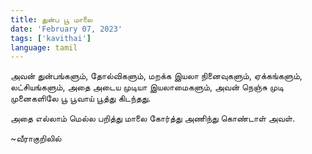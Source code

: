 ```yaml
---
title: துன்ப பூ மாலை
date: 'February 07, 2023'
tags: ['kavithai']
language: tamil
---
```


அவன் துன்பங்களும்,
தோல்விகளும்,
மறக்க இயலா நினைவுகளும்,
ஏக்கங்களும்,
லட்சியங்களும், 
அதை அடைய முடியா இயலாமைகளும்,
அவன் நெஞ்சு முடி முனைகளிலே 
பூ பூவாய் பூத்து கிடந்தது.

அதை எல்லாம் மெல்ல பறித்து 
மாலை கோர்த்து அணிந்து கொண்டாள் அவள்.

~வீராகுறிலில்    
